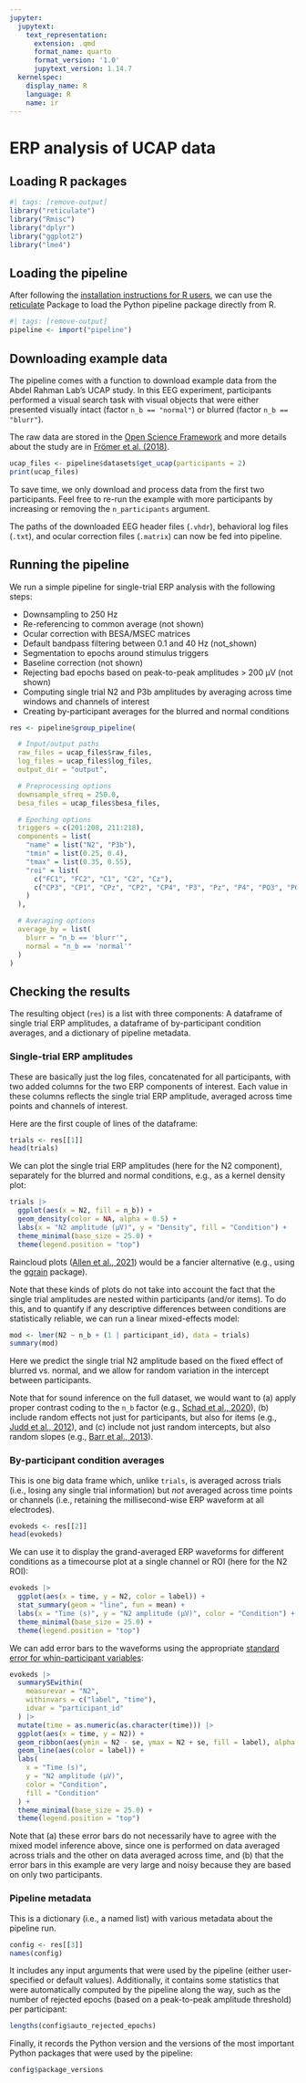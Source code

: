 ```yaml
---
jupyter:
  jupytext:
    text_representation:
      extension: .qmd
      format_name: quarto
      format_version: '1.0'
      jupytext_version: 1.14.7
  kernelspec:
    display_name: R
    language: R
    name: ir
---
```


# ERP analysis of UCAP data

## Loading R packages

```r
#| tags: [remove-output]
library("reticulate")
library("Rmisc")
library("dplyr")
library("ggplot2")
library("lme4")
```

## Loading the pipeline

After following the [installation instructions for R users](../installation.rst), we can use the [reticulate](https://rstudio.github.io/reticulate/) Package to load the Python pipeline package directly from R.

```r
#| tags: [remove-output]
pipeline <- import("pipeline")
```

## Downloading example data

The pipeline comes with a function to download example data from the Abdel Rahman Lab's UCAP study.
In this EEG experiment, participants performed a visual search task with visual objects that were either presented visually intact (factor `n_b == "normal"`) or blurred (factor `n_b == "blurr"`).

The raw data are stored in the [Open Science Framework](https://osf.io/hdxvb) and more details about the study are in [Frömer et al. (2018)](https://doi.org/10.3389/fnins.2018.00048).

```r
ucap_files <- pipeline$datasets$get_ucap(participants = 2)
print(ucap_files)
```

To save time, we only download and process data from the first two participants.
Feel free to re-run the example with more participants by increasing or removing the `n_participants` argument.

The paths of the downloaded EEG header files (`.vhdr`), behavioral log files (`.txt`), and ocular correction files (`.matrix`) can now be fed into pipeline.

## Running the pipeline

We run a simple pipeline for single-trial ERP analysis with the following steps:

- Downsampling to 250 Hz
- Re-referencing to common average (not shown)
- Ocular correction with BESA/MSEC matrices
- Default bandpass filtering between 0.1 and 40 Hz (not_shown)
- Segmentation to epochs around stimulus triggers
- Baseline correction (not shown)
- Rejecting bad epochs based on peak-to-peak amplitudes > 200 µV (not shown)
- Computing single trial N2 and P3b amplitudes by averaging across time windows and channels of interest
- Creating by-participant averages for the blurred and normal conditions

```r
res <- pipeline$group_pipeline(

  # Input/output paths
  raw_files = ucap_files$raw_files,
  log_files = ucap_files$log_files,
  output_dir = "output",

  # Preprocessing options
  downsample_sfreq = 250.0,
  besa_files = ucap_files$besa_files,

  # Epoching options
  triggers = c(201:208, 211:218),
  components = list(
    "name" = list("N2", "P3b"),
    "tmin" = list(0.25, 0.4),
    "tmax" = list(0.35, 0.55),
    "roi" = list(
      c("FC1", "FC2", "C1", "C2", "Cz"),
      c("CP3", "CP1", "CPz", "CP2", "CP4", "P3", "Pz", "P4", "PO3", "POz", "PO4")
    )
  ),

  # Averaging options
  average_by = list(
    blurr = "n_b == 'blurr'",
    normal = "n_b == 'normal'"
  )
)
```

## Checking the results

The resulting object (`res`) is a list with three components: A dataframe of single trial ERP amplitudes, a dataframe of by-participant condition averages, and a dictionary of pipeline metadata.

### Single-trial ERP amplitudes

These are basically just the log files, concatenated for all participants, with two added columns for the two ERP components of interest.
Each value in these columns reflects the single trial ERP amplitude, averaged across time points and channels of interest.

Here are the first couple of lines of the dataframe:

```r
trials <- res[[1]]
head(trials)
```

We can plot the single trial ERP amplitudes (here for the N2 component), separately for the blurred and normal conditions, e.g., as a kernel density plot:

```r
trials |>
  ggplot(aes(x = N2, fill = n_b)) +
  geom_density(color = NA, alpha = 0.5) +
  labs(x = "N2 amplitude (µV)", y = "Density", fill = "Condition") +
  theme_minimal(base_size = 25.0) +
  theme(legend.position = "top")
```

Raincloud plots ([Allen et al., 2021](https://doi.org/10.12688/wellcomeopenres.15191.2)) would be a fancier alternative (e.g., using the [ggrain](https://github.com/njudd/ggrain) package).

Note that these kinds of plots do not take into account the fact that the single trial amplitudes are nested within participants (and/or items).
To do this, and to quantify if any descriptive differences between conditions are statistically reliable, we can run a linear mixed-effects model:

```r
mod <- lmer(N2 ~ n_b + (1 | participant_id), data = trials)
summary(mod)
```

Here we predict the single trial N2 amplitude based on the fixed effect of blurred vs. normal, and we allow for random variation in the intercept between participants.

Note that for sound inference on the full dataset, we would want to (a) apply proper contrast coding to the `n_b` factor (e.g., [Schad et al., 2020](https://doi.org/10.1016/j.jml.2019.104038)), (b) include random effects not just for participants, but also for items (e.g., [Judd et al., 2012](https://doi.org/10.1037/a0028347)), and (c) include not just random intercepts, but also random slopes (e.g., [Barr et al., 2013](https://doi.org/10.1016/j.jml.2012.11.001)).

### By-participant condition averages

This is one big data frame which, unlike `trials`, is averaged across trials (i.e., losing any single trial information) but *not* averaged across time points or channels (i.e., retaining the millisecond-wise ERP waveform at all electrodes).

```r
evokeds <- res[[2]]
head(evokeds)
```

We can use it to display the grand-averaged ERP waveforms for different conditions as a timecourse plot at a single channel or ROI (here for the N2 ROI):

```r
evokeds |>
  ggplot(aes(x = time, y = N2, color = label)) +
  stat_summary(geom = "line", fun = mean) +
  labs(x = "Time (s)", y = "N2 amplitude (µV)", color = "Condition") +
  theme_minimal(base_size = 25.0) +
  theme(legend.position = "top")
```

We can add error bars to the waveforms using the appropriate [standard error for whin-participant variables](http://www.cookbook-r.com/Graphs/Plotting_means_and_error_bars_(ggplot2)/#error-bars-for-within-subjects-variables):

```r
evokeds |>
  summarySEwithin(
    measurevar = "N2",
    withinvars = c("label", "time"),
    idvar = "participant_id"
  ) |>
  mutate(time = as.numeric(as.character(time))) |>
  ggplot(aes(x = time, y = N2)) +
  geom_ribbon(aes(ymin = N2 - se, ymax = N2 + se, fill = label), alpha = 0.2) +
  geom_line(aes(color = label)) +
  labs(
    x = "Time (s)",
    y = "N2 amplitude (µV)",
    color = "Condition",
    fill = "Condition"
  ) +
  theme_minimal(base_size = 25.0) +
  theme(legend.position = "top")
```

Note that (a) these error bars do not necessarily have to agree with the mixed model inference above, since one is performed on data averaged across trials and the other on data averaged across time, and (b) that the error bars in this example are very large and noisy because they are based on only two participants.

### Pipeline metadata

This is a dictionary (i.e., a named list) with various metadata about the pipeline run.

```r
config <- res[[3]]
names(config)
```

It includes any input arguments that were used by the pipeline (either user-specified or default values).
Additionally, it contains some statistics that were automatically computed by the pipeline along the way, such as the number of rejected epochs (based on a peak-to-peak amplitude threshold) per participant:

```r
lengths(config$auto_rejected_epochs)
```

Finally, it records the Python version and the versions of the most important Python packages that were used by the pipeline:

```r
config$package_versions
```
